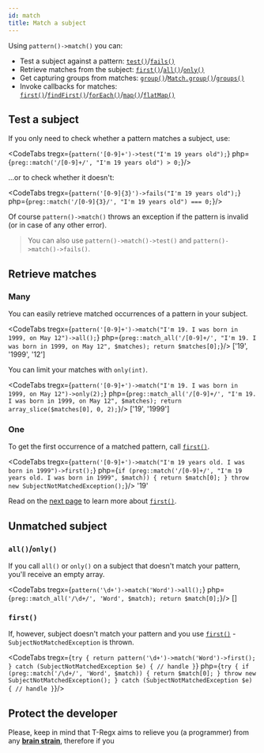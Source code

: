```yaml
---
id: match
title: Match a subject
---
```



Using `pattern()->match()` you can:
 - Test a subject against a pattern: [`test()`]/[`fails()`]
 - Retrieve matches from the subject: [`first()`]/[`all()`]/[`only()`]
 - Get capturing groups from matches: [`group()`]/[`Match.group()`]/[`groups()`]
 - Invoke callbacks for matches: [`first()`]/[`findFirst()`]/[`forEach()`]/[`map()`]/[`flatMap()`]

## Test a subject

If you only need to check whether a pattern matches a subject, use:

<CodeTabs
    tregx={`pattern('[0-9]+')->test("I'm 19 years old");`}
    php={`preg::match('/[0-9]+/', "I'm 19 years old") > 0;`}/>

...or to check whether it doesn't:

<CodeTabs
    tregx={`pattern('[0-9]{3}')->fails("I'm 19 years old");`}
    php={`preg::match('/[0-9]{3}/', "I'm 19 years old") === 0;`}/>

Of course `pattern()->match()` throws an exception if the pattern is invalid (or in case of any other error).

> You can also use `pattern()->match()->test()` and `pattern()->match()->fails()`.

## Retrieve matches

### Many

You can easily retrieve matched occurrences of a pattern in your subject.

<CodeTabs
    tregx={`pattern('[0-9]+')->match("I'm 19. I was born in 1999, on May 12")->all();`}
    php={`preg::match_all('/[0-9]+/', "I'm 19. I was born in 1999, on May 12", $matches);
return $matches[0];`}/>
<Result>['19', '1999', '12']</Result>

You can limit your matches with `only(int)`.

<CodeTabs
    tregx={`pattern('[0-9]+')->match("I'm 19. I was born in 1999, on May 12")->only(2);`}
    php={`preg::match_all('/[0-9]+/', "I'm 19. I was born in 1999, on May 12", $matches);
return array_slice($matches[0], 0, 2);`}/>
<Result>['19', '1999']</Result>

### One

To get the first occurrence of a matched pattern, call [`first()`].

<CodeTabs
    tregx={`pattern('[0-9]+')->match("I'm 19 years old. I was born in 1999")->first();`}
    php={`if (preg::match('/[0-9]+/', "I'm 19 years old. I was born in 1999", $match)) {
    return $match[0];
}
throw new SubjectNotMatchedException();`}/>
<Result>'19'</Result>

Read on the [next page](match-first.md) to learn more about [`first()`].

## Unmatched subject

### `all()`/`only()`

If you call `all()` or `only()` on a subject that doesn't match your pattern, you'll receive an empty array.

<CodeTabs
    tregx={`pattern('\d+')->match('Word')->all();`}
    php={`preg::match_all('/\d+/', 'Word', $match);
return $match[0];`}/>
<Result>[]</Result>

### `first()`

If, however, subject doesn't match your pattern and you use [`first()`] - `SubjectNotMatchedException` is thrown.

<CodeTabs
    tregx={`try {
    return pattern('\d+')->match('Word')->first();
}
catch (SubjectNotMatchedException $e) {
    // handle
}`}
    php={`try {
    if (preg::match('/\d+/', 'Word', $match)) {
        return $match[0];
    }
    throw new SubjectNotMatchedException();
}
catch (SubjectNotMatchedException $e) {
    // handle
}`}/>

## Protect the developer

Please, keep in mind that T-Regx aims to relieve you (a programmer) from any [**brain strain**](overview.md#brain-strain),
therefore if you 

[`test()`]: #test-a-subject
[`fails()`]: #test-a-subject
[`first()`]: #one
[`all()`]: #many
[`only()`]: #many
[`group()`]: match-details.md
[`Match.group()`]: match-details.md
[`groups()`]: match-details.md
[`first()`]: match-first.mdx#use-first-with-callback
[`findFirst()`]: match-find-first.mdx
[`forEach()`]: match-for-each.mdx
[`map()`]: match-map.mdx
[`flatMap()`]: match-flat-map.mdx
